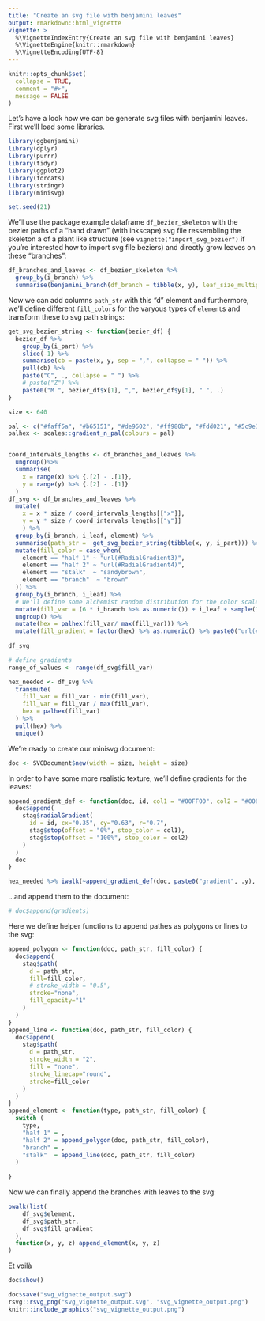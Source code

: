 ```yaml
---
title: "Create an svg file with benjamini leaves"
output: rmarkdown::html_vignette
vignette: >
  %\VignetteIndexEntry{Create an svg file with benjamini leaves}
  %\VignetteEngine{knitr::rmarkdown}
  %\VignetteEncoding{UTF-8}
---
```


```r
knitr::opts_chunk$set(
  collapse = TRUE,
  comment = "#>",
  message = FALSE
)
```

Let's have a look how we can be generate svg files with benjamini leaves. First we'll load some libraries.

```r
library(ggbenjamini)
library(dplyr)
library(purrr)
library(tidyr)
library(ggplot2)
library(forcats)
library(stringr)
library(minisvg)

set.seed(21)
```


We'll use the package example dataframe `df_bezier_skeleton` with the bezier paths of a "hand drawn" (with inkscape) svg file ressembling the skeleton a of a plant like structure (see `vignette("import_svg_bezier")` if you're interested how to import svg file beziers) and directly grow leaves on these "branches":


```r
df_branches_and_leaves <- df_bezier_skeleton %>%
  group_by(i_branch) %>% 
  summarise(benjamini_branch(df_branch = tibble(x, y), leaf_size_multiplicator = 0.5, leaf_mean_dist_approx = 20, leaf_angle_dist = spark_norm(mean = 0, sd = 15)))

```


Now we can add columns `path_str` with this "d" element and furthermore, we'll
define different `fill_color`s for the varyous types of `element`s and
transform these to svg path strings:


```r
get_svg_bezier_string <- function(bezier_df) {
  bezier_df %>%
    group_by(i_part) %>%
    slice(-1) %>%
    summarise(cb = paste(x, y, sep = ",", collapse = " ")) %>%
    pull(cb) %>%
    paste("C", ., collapse = " ") %>% 
    # paste("Z") %>% 
    paste0("M ", bezier_df$x[1], ",", bezier_df$y[1], " ", .)
}
```



```r
size <- 640

pal <- c("#faff5a", "#b65151", "#de9602", "#ff980b", "#fdd021", "#5c9e3f", "#fef266", "#925e16")
palhex <- scales::gradient_n_pal(colours = pal)


coord_intervals_lengths <- df_branches_and_leaves %>% 
  ungroup()%>% 
  summarise(
    x = range(x) %>% {.[2] - .[1]}, 
    y = range(y) %>% {.[2] - .[1]}
  )
df_svg <- df_branches_and_leaves %>% 
  mutate(
    x = x * size / coord_intervals_lengths[["x"]],
    y = y * size / coord_intervals_lengths[["y"]]
    ) %>% 
  group_by(i_branch, i_leaf, element) %>% 
  summarise(path_str =  get_svg_bezier_string(tibble(x, y, i_part))) %>% 
  mutate(fill_color = case_when(
    element == "half 1" ~ "url(#RadialGradient3)",
    element == "half 2" ~ "url(#RadialGradient4)",
    element == "stalk"  ~ "sandybrown",
    element == "branch"  ~ "brown"
  )) %>%
  group_by(i_branch, i_leaf) %>%
  # We'll define some alchemist random distribution for the color scale later:
  mutate(fill_var = (6 * i_branch %>% as.numeric()) + i_leaf + sample(1:10, 1, TRUE)) %>%
  ungroup() %>% 
  mutate(hex = palhex(fill_var/ max(fill_var))) %>% 
  mutate(fill_gradient = factor(hex) %>% as.numeric() %>% paste0("url(#gradient", ., ")")) 
  
df_svg
```


```r
# define gradients
range_of_values <- range(df_svg$fill_var)

hex_needed <- df_svg %>% 
  transmute(
    fill_var = fill_var - min(fill_var),
    fill_var = fill_var / max(fill_var),
    hex = palhex(fill_var)
  ) %>% 
  pull(hex) %>% 
  unique()


```

We're ready to create our minisvg document:
```r
doc <- SVGDocument$new(width = size, height = size)
```

In order to have some more realistic texture, we'll define gradients for the leaves:
```r
append_gradient_def <- function(doc, id, col1 = "#00FF00", col2 = "#008000") {
  doc$append(
    stag$radialGradient(
      id = id, cx="0.35", cy="0.63", r="0.7",
      stag$stop(offset = "0%", stop_color = col1),
      stag$stop(offset = "100%", stop_color = col2)
    )
  )
  doc
}

hex_needed %>% iwalk(~append_gradient_def(doc, paste0("gradient", .y), .x, prismatic::clr_darken(.x)))
```

...and append them to the document:
```r
# doc$append(gradients)
```

Here we define helper functions to append pathes as polygons or lines to the svg:

```r
append_polygon <- function(doc, path_str, fill_color) {
  doc$append(
    stag$path(
      d = path_str,
      fill=fill_color,
      # stroke_width = "0.5",
      stroke="none",
      fill_opacity="1"
    )
  )
}
append_line <- function(doc, path_str, fill_color) {
  doc$append(
    stag$path(
      d = path_str,
      stroke_width = "2",
      fill = "none",
      stroke_linecap="round",
      stroke=fill_color
    )
  )
}
append_element <- function(type, path_str, fill_color) {
  switch (
    type,
    "half 1" = ,
    "half 2" = append_polygon(doc, path_str, fill_color),
    "branch" = ,
    "stalk"  = append_line(doc, path_str, fill_color)
  )
  
}


```

Now we can finally append the branches with leaves to the svg:


```r
pwalk(list(
    df_svg$element,
    df_svg$path_str,
    df_svg$fill_gradient
  ),
  function(x, y, z) append_element(x, y, z)
)

```




Et voilà

```r
doc$show()
```

```r
doc$save("svg_vignette_output.svg")
rsvg::rsvg_png("svg_vignette_output.svg", "svg_vignette_output.png")
knitr::include_graphics("svg_vignette_output.png")
```

